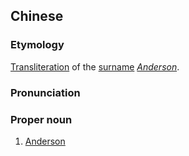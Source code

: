 ==Chinese==
{{zh-forms|gloss=-}}

===Etymology===
[[transliteration|Transliteration]] of the {{etyl|en|zh}} [[surname]] ''[[Anderson]]''.

===Pronunciation===
{{zh-pron
|m=Āndésēn
|cat=pn
}}

===Proper noun===
{{zh-proper noun}}

# [[Anderson]]

{{zh-cat|English surnames}}